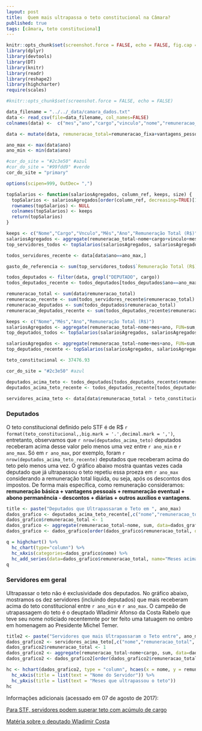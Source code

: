 ```yaml
---
layout: post
title:  Quem mais ultrapassa o teto constitucional na Câmara?
published: true
tags: [câmara, teto constitucional]
---
```


```r
knitr::opts_chunk$set(screenshot.force = FALSE, echo = FALSE, fig.cap = "")
library(dplyr)
library(devtools)
library(DT)
library(knitr)
library(readr)
library(reshape2)
library(highcharter)
require(scales)
```


```r
#knitr::opts_chunk$set(screenshot.force = FALSE, echo = FALSE)

data_filename = "../../_data/camara_dados.txt"
data <- read_csv(file=data_filename, col_names=FALSE)
colnames(data) <-  c("mes","ano","cargo","vinculo","nome","remuneracao_fixa","vantagens_pessoais","remuneracao_eventual","abono_permanencia","descontos","diarias","outros_auxilios","outras_vantagens")

data <- mutate(data, remuneracao_total=remuneracao_fixa+vantagens_pessoais+remuneracao_eventual+abono_permanencia-descontos+diarias+outros_auxilios+outras_vantagens)

ano_max <- max(data$ano)
ano_min <- min(data$ano)

#cor_do_site = "#2c3e50" #azul
#cor_do_site = "#99fdd9" #verde
cor_do_site = "primary"

options(scipen=999, OutDec= ",")

topSalarios <- function(salariosAgregados, column_ref, keeps, size) {
  topSalarios <- salariosAgregados[order(column_ref, decreasing=TRUE)[1:size],]
  rownames(topSalarios) <- NULL
  colnames(topSalarios) <- keeps
  return(topSalarios)
}

keeps <- c("Nome","Cargo","Vnculo","Mês","Ano","Remuneração Total (R$)")
salariosAgregados <- aggregate(remuneracao_total~nome+cargo+vinculo+mes+ano, FUN=sum, data)
top_servidores_todos <- topSalarios(salariosAgregados, salariosAgregados$remuneracao_total, keeps, 10)

todos_servidores_recente <- data[data$ano==ano_max,]

gasto_de_referencia <- sum(top_servidores_todos$`Remuneração Total (R$)`)

todos_deputados <- filter(data, grepl("DEPUTADO", cargo))
todos_deputados_recente <- todos_deputados[todos_deputados$ano==ano_max,]

remuneracao_total <- sum(data$remuneracao_total)
remuneracao_recente <- sum(todos_servidores_recente$remuneracao_total)
remuneracao_deputados <- sum(todos_deputados$remuneracao_total)
remuneracao_deputados_recente <- sum(todos_deputados_recente$remuneracao_total)

keeps <- c("Nome","Mês","Ano","Remuneração Total (R$)")
salariosAgregados <- aggregate(remuneracao_total~nome+mes+ano, FUN=sum, todos_deputados)
top_deputados_todos <- topSalarios(salariosAgregados, salariosAgregados$remuneracao_total, keeps, 10)

salariosAgregados <- aggregate(remuneracao_total~nome+mes+ano, FUN=sum, todos_deputados_recente)
top_deputados_recente <- topSalarios(salariosAgregados, salariosAgregados$remuneracao_total, keeps, 10)

teto_constitucional <- 37476.93

```


```r
cor_do_site = "#2c3e50" #azul

deputados_acima_teto <- todos_deputados[todos_deputados_recente$remuneracao_total > teto_constitucional, ]
deputados_acima_teto_recente <- todos_deputados_recente[todos_deputados_recente$remuneracao_total > teto_constitucional, ]

servidores_acima_teto <- data[data$remuneracao_total > teto_constitucional, ]
```

### Deputados

O teto constitucional definido pelo STF é de R$ `r format(teto_constitucional,,big.mark = '.',decimal.mark = ',')`, entretanto, observamos que `r nrow(deputados_acima_teto)` deputados receberam acima desse valor pelo menos uma vez entre `r ano_min` e `r ano_max`. Só em `r ano_max`, por exemplo, foram `r nrow(deputados_acima_teto_recente)` deputados que receberam acima do teto pelo menos uma vez. O gráfico abaixo mostra quantas vezes cada deputado que já ultrapassou o teto repetiu essa proeza em `r ano_max` considerando a remuneração total líquida, ou seja, após os descontos dos impostos. De forma mais específica, como remuneração consideramos: **remuneração básica + vantagens pessoais + remuneração eventual + abono permanência - descontos + diárias + outros auxílios e vantagens**.

```r
title <- paste("Deputados que Ultrapassaram o Teto em ", ano_max)
dados_grafico <- deputados_acima_teto_recente[,c("nome","remuneracao_total")]
dados_grafico$remuneracao_total <- 1
dados_grafico <- aggregate(remuneracao_total~nome, sum, data=dados_grafico)
dados_grafico <- dados_grafico[order(dados_grafico$remuneracao_total, decreasing=TRUE),]

q = highchart() %>%
  hc_chart(type="column") %>%
  hc_xAxis(categories=dados_grafico$nome) %>%
  hc_add_series(data=dados_grafico$remuneracao_total, name="Meses acima do teto")
q
```

### Servidores em geral
  
Ultrapassar o teto não é exclusividade dos deputados. No gráfico abaixo, mostramos os dez servidores (incluindo deputados) que mais receberam acima do teto constitucional entre `r ano_min` e `r ano_max`. O campeão de utrapassagem do teto é o deuptado Wladimir Afonso da Costa Rabelo que teve seu nome noticiado recentemnte por ter feito uma tatuagem no ombro em homenagem ao Presidente Michel Temer. 

```r
title2 <- paste("Servidores que mais Ultrapassaram o Teto entre", ano_min, "e", ano_max)
dados_grafico2 <- servidores_acima_teto[,c("nome","remuneracao_total", "cargo")]
dados_grafico2$remuneracao_total <- 1
dados_grafico2 <- aggregate(remuneracao_total~nome+cargo, sum, data=dados_grafico2)
dados_grafico2 <- dados_grafico2[order(dados_grafico2$remuneracao_total, decreasing=TRUE)[1:10],]

hc <- hchart(dados_grafico2, type = "column", hcaes(x = nome, y = remuneracao_total, group = cargo)) %>%
  hc_xAxis(title = list(text = "Nome do Servidor")) %>%
  hc_yAxis(title = list(text = "Meses que ultrapassou o teto"))
hc
```


Informações adicionais (acessado em 07 de agosto de 2017):
  
[Para STF, servidores podem superar teto com acúmulo de cargo](http://www1.folha.uol.com.br/poder/2017/04/1879189-para-stf-servidores-podem-superar-teto-com-acumulo-de-cargo.shtml)

[Matéria sobre o deputado Wladimir Costa](http://exame.abril.com.br/brasil/wladimir-costa-o-tatuado-simbolico/)
  
